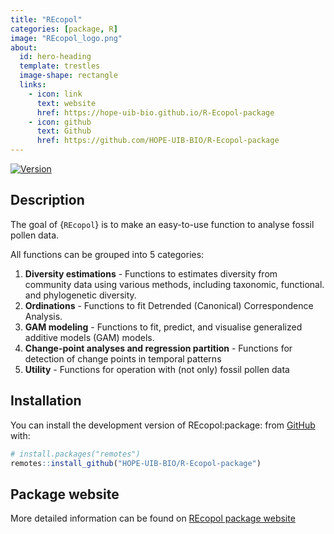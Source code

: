 ```yaml
---
title: "REcopol"
categories: [package, R]
image: "REcopol_logo.png"
about:
  id: hero-heading
  template: trestles
  image-shape: rectangle
  links:
    - icon: link
      text: website
      href: https://hope-uib-bio.github.io/R-Ecopol-package
    - icon: github
      text: Github
      href: https://github.com/HOPE-UIB-BIO/R-Ecopol-package
---
```


::: {#hero-heading}

<!-- badges: start -->
[![Version](https://img.shields.io/github/v/release/HOPE-UIB-BIO/R-Ecopol-package?label=Version&logo=github)](https://github.com/HOPE-UIB-BIO/R-Ecopol-package/releases)
<!-- badges: end -->

## Description

The goal of {`REcopol`} is to make an easy-to-use function to analyse fossil pollen data. 

All functions can be grouped into 5 categories:

1. **Diversity estimations** - Functions to estimates diversity from community data using various methods, including taxonomic, functional. and phylogenetic diversity.
2. **Ordinations** - Functions to fit Detrended (Canonical)
    Correspondence Analysis.
3. **GAM modeling** - Functions to fit, predict, and visualise generalized additive models (GAM) models.
4. **Change-point analyses and regression partition** - Functions for detection of change points in temporal patterns
5. **Utility** - Functions for operation with (not only) fossil pollen data
    
## Installation

You can install the development version of REcopol:package: from [GitHub](https://github.com/) with:

``` r
# install.packages("remotes")
remotes::install_github("HOPE-UIB-BIO/R-Ecopol-package")
```

## Package website

More detailed information can be found on [REcopol package website](https://hope-uib-bio.github.io/R-Ecopol-package/)

:::